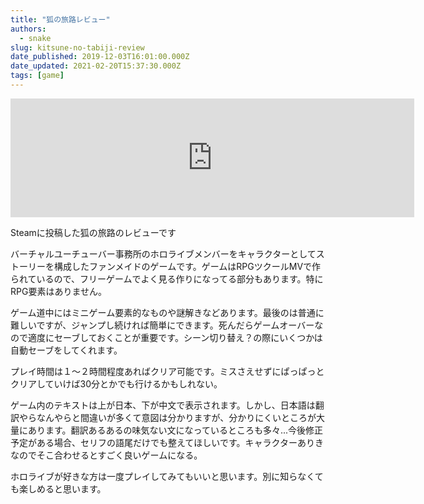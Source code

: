 ```yaml
---
title: "狐の旅路レビュー"
authors:
  - snake
slug: kitsune-no-tabiji-review
date_published: 2019-12-03T16:01:00.000Z
date_updated: 2021-02-20T15:37:30.000Z
tags: [game]
---
```


<iframe src="https://store.steampowered.com/widget/1178050/" frameborder="0" width="646" height="190"></iframe>

Steamに投稿した狐の旅路のレビューです

バーチャルユーチューバー事務所のホロライブメンバーをキャラクターとしてストーリーを構成したファンメイドのゲームです。ゲームはRPGツクールMVで作られているので、フリーゲームでよく見る作りになってる部分もあります。特にRPG要素はありません。

ゲーム道中にはミニゲーム要素的なものや謎解きなどあります。最後のは普通に難しいですが、ジャンプし続ければ簡単にできます。死んだらゲームオーバーなので適度にセーブしておくことが重要です。シーン切り替え？の際にいくつかは自動セーブをしてくれます。

プレイ時間は１～２時間程度あればクリア可能です。ミスさえせずにぱっぱっとクリアしていけば30分とかでも行けるかもしれない。

ゲーム内のテキストは上が日本、下が中文で表示されます。しかし、日本語は翻訳やらなんやらと間違いが多くて意図は分かりますが、分かりにくいところが大量にあります。翻訳あるあるの味気ない文になっているところも多々...今後修正予定がある場合、セリフの語尾だけでも整えてほしいです。キャラクターありきなのでそこ合わせるとすごく良いゲームになる。

ホロライブが好きな方は一度プレイしてみてもいいと思います。別に知らなくても楽しめると思います。
